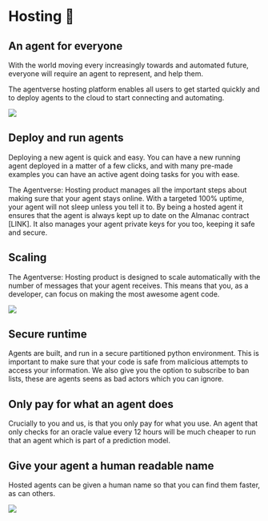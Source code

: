 # Hosting 🚢

## An agent for everyone

With the world moving every increasingly towards and automated future, everyone will require an agent to represent, and help them.

The agentverse hosting platform enables all users to get started quickly and to deploy agents to the cloud to start connecting and automating.

![](../../../src/images/missing.jpeg)

## Deploy and run agents

Deploying a new agent is quick and easy. You can have a new running agent deployed in a matter of a few clicks, and with many pre-made examples you can have an active agent doing tasks for you with ease.

The Agentverse: Hosting product manages all the important steps about making sure that your agent stays online. With a targeted 100% uptime, your agent will not sleep unless you tell it to. By being a hosted agent it ensures that the agent is always kept up to date on the Almanac contract [LINK]. It also manages your agent private keys for you too, keeping it safe and secure.


## Scaling

The Agentverse: Hosting product is designed to scale automatically with the number of messages that your agent receives. This means that you, as a developer, can focus on making the most awesome agent code.

![](../../../src/images/missing.jpeg)

## Secure runtime

Agents are built, and run in a secure partitioned python environment. This is important to make sure that your code is safe from malicious attempts to access your information. We also give you the option to subscribe to ban lists, these are agents seens as bad actors which you can ignore.

## Only pay for what an agent does

Crucially to you and us, is that you only pay for what you use. An agent that only checks for an oracle value every 12 hours will be much cheaper to run that an agent which is part of a prediction model.

## Give your agent a human readable name

Hosted agents can be given a human name so that you can find them faster, as can others.


![](../../../src/images/missing.jpeg)